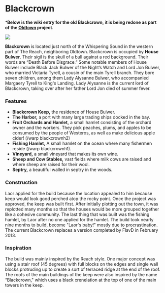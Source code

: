 
# Blackcrown

<ProjectDetails
  floatRight
  region="Reach"
  house="House Bulwer"
  type="Keep"
  status="Redo In Progress"
  warp="/warp blackcrown"
  projectLead=""
  dateStarted="Invalid Date"
  dateCompleted="Invalid Date"
/>

***Below is the wiki entry for the old Blackcrown, it is being redone as part of the [Oldtown](https://westeroscraft.com/wiki/reach/oldtown) project.**


![](https://cdn.sanity.io/images/1as7cn02/production/0623962dda55e25c03b25bcb41d10819ab5a9357-1440x900.jpg)

**Blackcrown** is located just north of the Whispering Sound in the western part of The Reach, neighboring Oldtown. Blackcrown is occupied by **House Bulwer**. Their sigil is the skull of a bull against a red background. Their words are “Death Before Disgrace.” Some notable members of House Bulwer include Black Jack Bulwer of the Night’s Watch and Lord Jon Bulwer, who married Victaria Tyrell, a cousin of the main Tyrell branch. They bore seven children, among them Lady Alysanne Bulwer, who accompanied Margaery Tyrell to King's Landing. Lady Alysanne is the current lord of Blackcrown, taking over after her father Lord Jon died of summer fever.  


### Features

* **Blackcrown Keep,** the residence of House Bulwer.
* **The Harbor,** a port with many large trading ships docked in the bay.
* **Fruit Orchards and Hamlet,** a small hamlet consisting of the orchard owner and the workers. They pick peaches, plums, and apples to be consumed by the people of Westeros, as well as make delicious apple cider! (/warp blackcrownh2)
* **Fishing Hamlet,** A small hamlet on the ocean where many fishermen reside (/warp blackcrownh1).
* **Vineyard,** a small vineyard that makes its own wine.
* **Sheep and Cow Stables,** vast fields where milk cows are raised and where sheep are raised for their wool.
* **Septry,** a beautiful walled in septry in the woods.

### Construction

Laor applied for the build because the location appealed to him because keep would look good perched atop the rocky point. Once the project was approved, the keep was built first. After initially plotting out the town, it was replotted many months so that the houses would be more grouped together like a cohesive community. The last thing that was built was the fishing hamlet, by Laor after no one applied for the hamlet. The build took nearly nine months to build, become "Laor's baby!" mostly due to procrastination. The current Blackcrown replaces a version completed by FlavD in February 2013.

### Inspiration

The build was mainly inspired by the Reach style. One major concept was using a stair roof (45 degrees) with full blocks on the edges and single wall blocks protruding up to create a sort of terraced ridge at the end of the roof. The roofs of the main buildings of the keep were also inspired by the name “Blackcrown," which uses a black crenelation at the top of one of the main towers in the keep.
